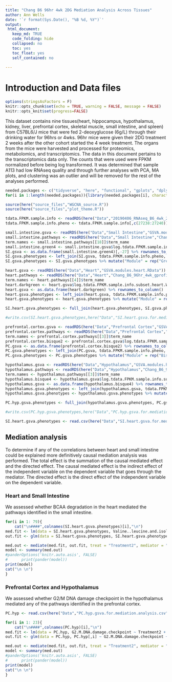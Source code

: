 ```yaml
---
title: "Chang B6 96hr 4wk 2DG Mediation Analysis Across Tissues"
author: Ann Wells
date: '`r format(Sys.Date(), "%B %d, %Y")`'
output:
 html_document:
   keep_md: TRUE
   code_folding: hide
   collapsed: no
   toc: yes
   toc_float: yes
   self_contained: no
   
---
```


# Introduction and Data files

```r
options(stringsAsFactors = F)
knitr::opts_chunk$set(echo = TRUE, warning = FALSE, message = FALSE)
knitr::opts_knit$set(progress=FALSE)
```

This dataset contains nine tissues(heart, hippocampus, hypothalamus, kidney, liver, prefrontal cortex, skeletal muscle, small intestine, and spleen) from C57BL6/J mice that were fed 2-deoxyglucose (6g/L) through their drinking water for 96hrs or 4wks. 96hr mice were given their 2DG treatment 2 weeks after the other cohort started the 4 week treatment. The organs from the mice were harvested and processed for proteomics, metabolomics, and transcriptomics. The data in this document pertains to the transcriptomics data only. The counts that were used were FPKM normalized before being log transformed. It was determined that sample A113 had low RNAseq quality and through further analyses with PCA, MA plots, and clustering was an outlier and will be removed for the rest of the analyses performed. 

```r
needed.packages <- c("tidyverse", "here", "functional", "gplots", "dplyr", "GeneOverlap", "R.utils", "reshape2","magrittr","data.table", "RColorBrewer","preprocessCore", "ARTool","emmeans", "phia", "gProfileR", "WGCNA","plotly", "pheatmap", "kableExtra", "GSVA", "DT","mediation", "pander")
for(i in 1:length(needed.packages)){library(needed.packages[i], character.only = TRUE)}

source(here("source_files","WGCNA_source.R"))
source(here("source_files","plot_theme.R"))
```

```r
tdata.FPKM.sample.info <- readRDS(here("Data","20190406_RNAseq_B6_4wk_2DG_counts_phenotypes.RData"))
tdata.FPKM.sample.info.pheno <- tdata.FPKM.sample.info[,c(27238:27240)] %>% rownames_to_column()

small.intestine.gsva <- readRDS(here("Data","Small Intestine","GSVA.modules.small.intestine.RData")) 
small.intestine.pathways <- readRDS(here("Data","Small Intestine","Chang_B6_96hr_4wk_gprofiler_pathway_annotation_list_small_intestine_WGCNA.RData"))
term.names <- small.intestine.pathways[[18]]$term_name
small.intestine.green4 <- small.intestine.gsva$log.tdata.FPKM.sample.info.subset.small.intestine.WGCNA_green4[,match(term.names, colnames(small.intestine.gsva$log.tdata.FPKM.sample.info.subset.small.intestine.WGCNA_green4))]
SI.gsva <- as.data.frame(small.intestine.green4)[,-27] %>% rownames_to_column()
SI.gsva.phenotypes <- left_join(SI.gsva, tdata.FPKM.sample.info.pheno, by = c("rowname" = "rowname"))
SI.gsva.phenotypes <- SI.gsva.phenotypes %>% mutate("Module" = rep("Green4",16)) 

heart.gsva <- readRDS(here("Data","Heart","GSVA.modules.heart.RData")) 
heart.pathways <- readRDS(here("Data","Heart","Chang_B6_96hr_4wk_gprofiler_pathway_annotation_list_heart_WGCNA.RData"))
term.names <- heart.pathways[[4]]$term_name
heart.darkgreen <- heart.gsva$log.tdata.FPKM.sample.info.subset.heart.WGCNA_darkgreen[,match(term.names,colnames(heart.gsva$log.tdata.FPKM.sample.info.subset.heart.WGCNA_darkgreen))]
heart.gsva <- as.data.frame(heart.darkgreen) %>% rownames_to_column()
heart.gsva.phenotypes <- left_join(heart.gsva, tdata.FPKM.sample.info.pheno, by = c("rowname" = "rowname"))
heart.gsva.phenotypes <- heart.gsva.phenotypes %>% mutate("Module" = rep("darkgreen",16))

SI.heart.gsva.phenotypes <- full_join(heart.gsva.phenotypes, SI.gsva.phenotypes, by = c("rowname")) %>% column_to_rownames()

#write.csv(SI.heart.gsva.phenotypes,here("Data","SI.heart.gsva.for.mediation.analysis.csv"), row.names = T, col.names = T)

prefrontal.cortex.gsva <- readRDS(here("Data","Prefrontal Cortex","GSVA.modules.prefrontal.cortex.RData")) 
prefrontal.cortex.pathways <- readRDS(here("Data","Prefrontal Cortex","Chang_B6_96hr_4wk_gprofiler_pathway_annotation_list_prefrontal_cortex_WGCNA.RData"))
term.names <- prefrontal.cortex.pathways[[3]]$term_name
prefrontal.cortex.bisque2 <- prefrontal.cortex.gsva$log.tdata.FPKM.sample.info.subset.prefrontal.cortex.WGCNA_bisque2[,match(term.names, colnames(prefrontal.cortex.gsva$log.tdata.FPKM.sample.info.subset.prefrontal.cortex.WGCNA_bisque2))][,-1]
PC.gsva <- as.data.frame(prefrontal.cortex.bisque2) %>% rownames_to_column()
PC.gsva.phenotypes <- left_join(PC.gsva, tdata.FPKM.sample.info.pheno, by = c("rowname" = "rowname"))
PC.gsva.phenotypes <- PC.gsva.phenotypes %>% mutate("Module" = rep("Bisque2",16))

hypothalamus.gsva <- readRDS(here("Data","Hypothalamus","GSVA.modules.hypothalamus.RData")) 
hypothalamus.pathways <- readRDS(here("Data","Hypothalamus","Chang_B6_96hr_4wk_gprofiler_pathway_annotation_list_hypothalamus_WGCNA.RData"))
term.names <- hypothalamus.pathways[[3]]$term_name
hypothalamus.bisque4 <- hypothalamus.gsva$log.tdata.FPKM.sample.info.subset.hypothalamus.WGCNA_bisque4[,match(term.names,colnames(hypothalamus.gsva$log.tdata.FPKM.sample.info.subset.hypothalamus.WGCNA_bisque4))]
hypothalamus.gsva <- as.data.frame(hypothalamus.bisque4) %>% rownames_to_column()
hypothalamus.gsva.phenotypes <- left_join(hypothalamus.gsva, tdata.FPKM.sample.info.pheno, by = c("rowname" = "rowname"))
hypothalamus.gsva.phenotypes <- hypothalamus.gsva.phenotypes %>% mutate("Module" = rep("Bisque4",16))

PC.hyp.gsva.phenotypes <- full_join(hypothalamus.gsva.phenotypes, PC.gsva.phenotypes, by = c("rowname")) %>% column_to_rownames()

#write.csv(PC.hyp.gsva.phenotypes,here("Data","PC.hyp.gsva.for.mediation.analysis.csv"), row.names = T, col.names = T)

```

```r
SI.heart.gsva.phenotypes <- read.csv(here("Data","SI.heart.gsva.for.mediation.analysis.csv"), row.names = 1)
```

## Mediation analysis {.tabset .tabset-fade .tabset-pills}
To determine if any of the correlations between heart and small intestine could be explained more definitively causal mediation analysis was performed. The total effect is the summation of the causal mediated effect and the directed effect. The causal mediated effect is the indirect effect of the independent variable on the dependent variable that goes through the mediator. The directed effect is the direct effect of the independent variable on the dependent variable.

### Heart and Small Intestine {.tabset .tabset-fade .tabset-pills}
We assessed whether BCAA degradation in the heart mediated the pathways identified in the small intestine.
```r
for(i in 1: 79){
    cat("\n####",colnames(SI.heart.gsva.phenotypes)[i],"\n")
med.fit <- lm(data = SI.heart.gsva.phenotypes, Valine..leucine.and.isoleucine.degradation ~ Treatment2 + Time2 + Treatment2:Time2)
out.fit <- glm(data = SI.heart.gsva.phenotypes, SI.heart.gsva.phenotypes[,i] ~ Valine..leucine.and.isoleucine.degradation + Treatment2 + Time2 + Treatment2:Time2 + Valine..leucine.and.isoleucine.degradation*Treatment2)

med.out <- mediate(med.fit, out.fit, treat = "Treatment2", mediator = "Valine..leucine.and.isoleucine.degradation", sims = 1000)
model <- summary(med.out)
#panderOptions('knitr.auto.asis', FALSE)
#      print(pander(model))
print(model)
cat("\n \n")
}
```

### Prefrontal Cortex and Hypothalamus {.tabset .tabset-fade .tabset-pills}
We assessed whether G2/M DNA damage checkpoint in the hypothalamus mediated any of the pathways identified in the prefrontal cortex.
```r
PC.hyp <- read.csv(here("Data","PC.hyp.gsva.for.mediation.analysis.csv"), row.names = 1)

```

```r
for(i in 1: 23){
    cat("\n####",colnames(PC.hyp)[i],"\n")
med.fit <- lm(data = PC.hyp, G2.M.DNA.damage.checkpoint ~ Treatment2 + Time2 + Treatment2:Time2)
out.fit <- glm(data = PC.hyp, PC.hyp[,i] ~ G2.M.DNA.damage.checkpoint + Treatment2 + Time2 + Treatment2:Time2 + G2.M.DNA.damage.checkpoint*Treatment2)

med.out <- mediate(med.fit, out.fit, treat = "Treatment2", mediator = "G2.M.DNA.damage.checkpoint", sims = 1000)
model <- summary(med.out)
#panderOptions('knitr.auto.asis', FALSE)
#      print(pander(model))
print(model)
cat("\n \n")
}
```